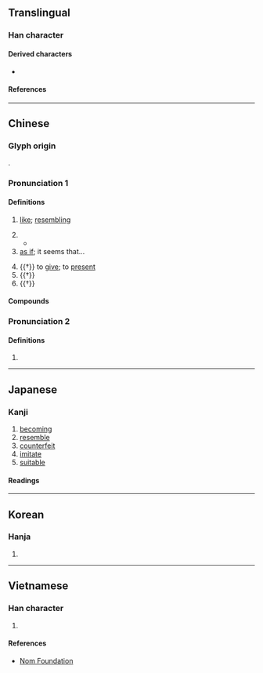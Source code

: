 {{character info/new}}
==Translingual==
{{stroke order|strokes=7}}

===Han character===
{{Han char|rn=9|rad=人|as=04|asj=05|sn=6|snj=7|four=28200|canj=OVIO|ids=⿰亻以}}

====Derived characters====
* {{l|mul|[[𠳎]], [[娰]], [[𬠊]], [[𩛮]], [[𠏳]], [[𫣵]], [[𫈄]]}}

====References====
{{Han ref|kx=0097.100|dkj=00485|dj=0205.160|hdz=10127.020|uh=4F3C}}

----

==Chinese==
{{zh-forms|alt=佀,仏}}

===Glyph origin===
{{Han etym}}
{{Han compound|人|alt1=亻|t1=human|以|ls=psc|c1=s|c2=p}}.

===Pronunciation 1===
{{zh-pron
|m=sì
|c=ci5
|mn=tw:sāi/qz:sǐr/tw,xm:sū/zz:sī
|mn_note=sāi - vernacular; sǐr/sū/sī - literary
|mc=y
|oc=y
|ma=
|cat=adv,con
}}

====Definitions====
{{zh-hanzi}}

# [[like]]; [[resembling]]
#: {{zh-x|類似|similar; similar to}}
#: {{zh-x|相{xiāng}似|similar}}
# {{n-g|Used in conjunction with another adjective in a comparison that the first object/person is in a better position than the second.}}
#* {{zh-x|他 的 點子{zi} 真 多，一個 好似 一個。|He has so many ideas, each one '''better than''' the next.}}
# [[as if]]; it seems that...
#: {{zh-x|似乎|as if}}
# {{†}} to [[give]]; to [[present]]
# {{†}} {{zh-alt-form|嗣|to [[inherit]]}}
# {{†}} {{zh-alt-form|以}}

====Compounds====
{{zh-der|前途似錦|似是而非|不似|勝似|好語似珠|一似|悄似|似箭如梭|光陰似水|似曾相識|似玉如花|恰似|反不似|似水如魚|得似|意意似似|似醉如痴|好似|情深似海|似乎|強似|大奸似忠|似漆如膠|恰便似|似續|不弱似|呆似木雞|前程似錦|形似|匹似閑|匹似|大似|似懂非懂|光陰似箭|假似|何似|大姦似忠|比似|春深似海|渾不似|神似|暴雷也似|潑天也似|把似|手寫辨似|撥風也似|歸心似箭|眉似春山|相似詞|相似形|目似明星|相似|疑似|目似點漆|渾似|活似真的|爭似|肖似|近似值|近似|譬似閑|脣似抹硃|貌似|類似|酷似|韶光似箭}}

===Pronunciation 2===
{{zh-pron
|m=似
|cat=con
}}

====Definitions====
{{zh-hanzi}}

# {{zh-only|似的|like}}

----

==Japanese==

===Kanji===
{{ja-kanji|grade=5|rs=人05}}

# [[becoming]]
# [[resemble]]
# [[counterfeit]]
# [[imitate]]
# [[suitable]]

====Readings====
{{ja-readings
|goon=じ
|kanon=し
|kun=に-る, に-せる, にたり, ごと-し
}}

----

==Korean==

===Hanja===
{{ko-hanja|hangeul=사|rv=sa|mr=sa}}

# {{defn|lang=ko|sort=人05}}

----

==Vietnamese==

===Han character===
{{vi-hantu|[[tự]], [[tợ]], [[tựa]], [[từa]]|rs=人05}}

# {{defn|lang=vi|sort=人05}}

====References====
* [http://nomfoundation.org/common/nom_details.php?codepoint=4f3c Nom Foundation]